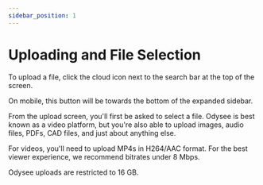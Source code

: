 ---
sidebar_position: 1
---

# Uploading and File Selection

To upload a file, click the cloud icon next to the search bar at the top of the screen.

On mobile, this button will be towards the bottom of the expanded sidebar.

From the upload screen, you'll first be asked to select a file. Odysee is best known as a video platform, but you're also able to upload images, audio files, PDFs, CAD files, and just about anything else.

For videos, you'll need to upload MP4s in H264/AAC format. For the best viewer experience, we recommend bitrates under 8 Mbps.

Odysee uploads are restricted to 16 GB.
